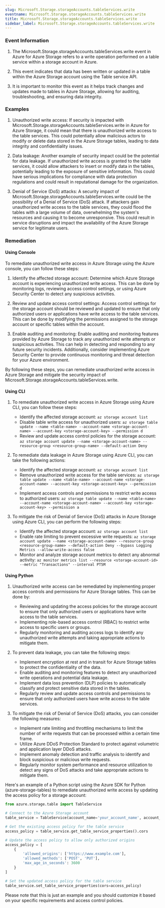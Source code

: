 ```yaml
--- 
slug: Microsoft.Storage.storageAccounts.tableServices.write
eventname: Microsoft.Storage.storageAccounts.tableServices.write
title: Microsoft.Storage.storageAccounts.tableServices.write
sidebar_label: Microsoft.Storage.storageAccounts.tableServices.write
---
```

                       
### Event Information

1. The Microsoft.Storage.storageAccounts.tableServices.write event in Azure for Azure Storage refers to a write operation performed on a table service within a storage account in Azure.

2. This event indicates that data has been written or updated in a table within the Azure Storage account using the Table service API.

3. It is important to monitor this event as it helps track changes and updates made to tables in Azure Storage, allowing for auditing, troubleshooting, and ensuring data integrity.


### Examples

1. Unauthorized write access: If security is impacted with Microsoft.Storage.storageAccounts.tableServices.write in Azure for Azure Storage, it could mean that there is unauthorized write access to the table services. This could potentially allow malicious actors to modify or delete data stored in the Azure Storage tables, leading to data integrity and confidentiality issues.

2. Data leakage: Another example of security impact could be the potential for data leakage. If unauthorized write access is granted to the table services, it could allow attackers to insert or modify data in the tables, potentially leading to the exposure of sensitive information. This could have serious implications for compliance with data protection regulations and could result in reputational damage for the organization.

3. Denial of Service (DoS) attacks: A security impact of Microsoft.Storage.storageAccounts.tableServices.write could be the possibility of a Denial of Service (DoS) attack. If attackers gain unauthorized write access to the table services, they could flood the tables with a large volume of data, overwhelming the system's resources and causing it to become unresponsive. This could result in service disruptions and impact the availability of the Azure Storage service for legitimate users.

### Remediation

#### Using Console

To remediate unauthorized write access in Azure Storage using the Azure console, you can follow these steps:

1. Identify the affected storage account: Determine which Azure Storage account is experiencing unauthorized write access. This can be done by monitoring logs, reviewing access control settings, or using Azure Security Center to detect any suspicious activities.

2. Review and update access control settings: Access control settings for the storage account should be reviewed and updated to ensure that only authorized users or applications have write access to the table services. This can be done by modifying the permissions assigned to the storage account or specific tables within the account.

3. Enable auditing and monitoring: Enable auditing and monitoring features provided by Azure Storage to track any unauthorized write attempts or suspicious activities. This can help in detecting and responding to any future security incidents. Additionally, consider implementing Azure Security Center to provide continuous monitoring and threat detection for your Azure environment.

By following these steps, you can remediate unauthorized write access in Azure Storage and mitigate the security impact of Microsoft.Storage.storageAccounts.tableServices.write.

#### Using CLI

1. To remediate unauthorized write access in Azure Storage using Azure CLI, you can follow these steps:
   - Identify the affected storage account: `az storage account list`
   - Disable table write access for unauthorized users: `az storage table update --name <table-name> --account-name <storage-account-name> --account-key <storage-account-key> --permission d`
   - Review and update access control policies for the storage account: `az storage account update --name <storage-account-name> --resource-group <resource-group-name> --default-action Deny`

2. To remediate data leakage in Azure Storage using Azure CLI, you can take the following actions:
   - Identify the affected storage account: `az storage account list`
   - Remove unauthorized write access for the table services: `az storage table update --name <table-name> --account-name <storage-account-name> --account-key <storage-account-key> --permission d`
   - Implement access controls and permissions to restrict write access to authorized users: `az storage table update --name <table-name> --account-name <storage-account-name> --account-key <storage-account-key> --permission a`

3. To mitigate the risk of Denial of Service (DoS) attacks in Azure Storage using Azure CLI, you can perform the following steps:
   - Identify the affected storage account: `az storage account list`
   - Enable rate limiting to prevent excessive write requests: `az storage account update --name <storage-account-name> --resource-group <resource-group-name> --default-action Deny --bypass Logging Metrics --allow-write-access false`
   - Monitor and analyze storage account metrics to detect any abnormal activity: `az monitor metrics list --resource <storage-account-id> --metric "Transactions" --interval PT5M`

#### Using Python

1. Unauthorized write access can be remediated by implementing proper access controls and permissions for Azure Storage tables. This can be done by:
   - Reviewing and updating the access policies for the storage account to ensure that only authorized users or applications have write access to the table services.
   - Implementing role-based access control (RBAC) to restrict write access to specific users or groups.
   - Regularly monitoring and auditing access logs to identify any unauthorized write attempts and taking appropriate actions to mitigate them.

2. To prevent data leakage, you can take the following steps:
   - Implement encryption at rest and in transit for Azure Storage tables to protect the confidentiality of the data.
   - Enable auditing and monitoring features to detect any unauthorized write operations and potential data leakage.
   - Implement data loss prevention (DLP) policies to automatically classify and protect sensitive data stored in the tables.
   - Regularly review and update access controls and permissions to ensure that only authorized users have write access to the table services.

3. To mitigate the risk of Denial of Service (DoS) attacks, you can consider the following measures:
   - Implement rate limiting and throttling mechanisms to limit the number of write requests that can be processed within a certain time frame.
   - Utilize Azure DDoS Protection Standard to protect against volumetric and application layer DDoS attacks.
   - Implement anomaly detection and traffic analysis to identify and block suspicious or malicious write requests.
   - Regularly monitor system performance and resource utilization to detect any signs of DoS attacks and take appropriate actions to mitigate them.

Here's an example of a Python script using the Azure SDK for Python (azure-storage-tables) to remediate unauthorized write access by updating the access policy for a storage account:

```python
from azure.storage.table import TableService

# Connect to the Azure Storage account
table_service = TableService(account_name='your_account_name', account_key='your_account_key')

# Get the existing access policy for the table service
access_policy = table_service.get_table_service_properties().cors

# Update the access policy to allow only authorized origins
access_policy = [
    {
        'allowed_origins': ['https://www.example.com'],
        'allowed_methods': ['POST', 'PUT'],
        'max_age_in_seconds': 3600
    }
]

# Set the updated access policy for the table service
table_service.set_table_service_properties(cors=access_policy)
```

Please note that this is just an example and you should customize it based on your specific requirements and access control policies.


 